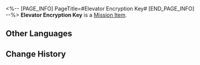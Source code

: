 <%-- [PAGE_INFO]
PageTitle=#Elevator Encryption Key#
[END_PAGE_INFO] --%>
{{Item Infobox
|id          = 140287
|image       = Item Elevator Encryption Key.png
|type        = Mission Item
|invCategory = Missions
|rarity      = 3
|effect      = 
|description = An encryption key hidden by Wubbaboo that activates the elevator in Herta Space Station's Victory Zone. Elevator encryption key specially designed by Herta Space Station for usage in the Aetherium Wars.
}}
'''Elevator Encryption Key''' is a [[Mission Item]].

==Other Languages==
{{Other Languages
|en   = Elevator Encryption Key
|zhs  = 电梯解锁密钥
|zht  = 電梯解鎖金鑰
|ja   = エレベーターの暗号キー
|ko   = 승강기 개방 암호키
|es   = Llave de encriptación del elevador
|fr   = Clé de chiffrement de l'ascenseur
|ru   = Ключ шифрования для лифта
|th   = คีย์เข้ารหัสปลดล็อกลิฟต์
|vi   = Khóa Mã Hóa Mở Thang Máy
|de   = Kodierschlüssel für Aufzug
|id   = Kunci Enkripsi Lift
|pt   = CriptoChave do Elevador
}}

==Change History==
{{Change History|1.4}}